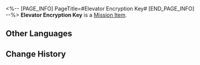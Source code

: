 <%-- [PAGE_INFO]
PageTitle=#Elevator Encryption Key#
[END_PAGE_INFO] --%>
{{Item Infobox
|id          = 140287
|image       = Item Elevator Encryption Key.png
|type        = Mission Item
|invCategory = Missions
|rarity      = 3
|effect      = 
|description = An encryption key hidden by Wubbaboo that activates the elevator in Herta Space Station's Victory Zone. Elevator encryption key specially designed by Herta Space Station for usage in the Aetherium Wars.
}}
'''Elevator Encryption Key''' is a [[Mission Item]].

==Other Languages==
{{Other Languages
|en   = Elevator Encryption Key
|zhs  = 电梯解锁密钥
|zht  = 電梯解鎖金鑰
|ja   = エレベーターの暗号キー
|ko   = 승강기 개방 암호키
|es   = Llave de encriptación del elevador
|fr   = Clé de chiffrement de l'ascenseur
|ru   = Ключ шифрования для лифта
|th   = คีย์เข้ารหัสปลดล็อกลิฟต์
|vi   = Khóa Mã Hóa Mở Thang Máy
|de   = Kodierschlüssel für Aufzug
|id   = Kunci Enkripsi Lift
|pt   = CriptoChave do Elevador
}}

==Change History==
{{Change History|1.4}}